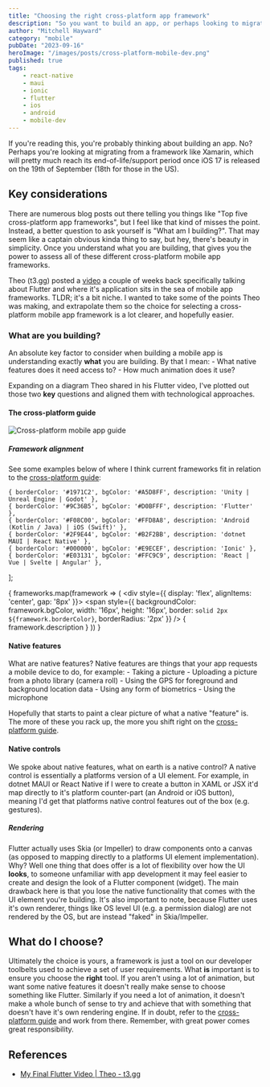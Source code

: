 ```yaml
---
title: "Choosing the right cross-platform app framework"
description: "So you want to build an app, or perhaps looking to migrate from something like Xamarin. Lets run through some of the cross-platform mobile app frameworks avaiable today, and what one best suits your needs."
author: "Mitchell Hayward"
category: "mobile"
pubDate: "2023-09-16"
heroImage: "/images/posts/cross-platform-mobile-dev.png"
published: true
tags:
    - react-native
    - maui
    - ionic
    - flutter
    - ios
    - android
    - mobile-dev
---
```


If you're reading this, you're probably thinking about building an app. No? Perhaps you're looking at migrating from a framework like Xamarin, which will pretty much reach its end-of-life/support period once iOS 17 is released on the 19th of September (18th for those in the US).

## Key considerations

There are numerous blog posts out there telling you things like "Top five cross-platform app frameworks", but I feel like that kind of misses the point. Instead, a better question to ask yourself is "What am I building?". That may seem like a captain obvious kinda thing to say, but hey, there's beauty in simplicity. Once you understand what you are building, that gives you the power to assess all of these different cross-platform mobile app frameworks.

Theo (t3.gg) posted a [video](https://www.youtube.com/watch?v=tTGWfXPKxf4) a couple of weeks back specifically talking about Flutter and where it's application sits in the sea of mobile app frameworks. TLDR; it's a bit niche. I wanted to take some of the points Theo was making, and extrapolate them so the choice for selecting a cross-platform mobile app framework is a lot clearer, and hopefully easier.

### What are you building?

An absolute key factor to consider when building a mobile app is understanding exactly **what** you are building. By that I mean:
    - What native features does it need access to?
    - How much animation does it use?

Expanding on a diagram Theo shared in his Flutter video, I've plotted out those two **key** questions and aligned them with technological approaches.

#### The cross-platform guide

![Cross-platform mobile app guide](/images/posts/cross-platform-guide.png)

##### Framework alignment

See some examples below of where I think current frameworks fit in relation to the [cross-platform guide](#the-cross-platform-guide):

    { borderColor: '#1971C2', bgColor: '#A5D8FF', description: 'Unity | Unreal Engine | Godot' },
    { borderColor: '#9C36B5', bgColor: '#D0BFFF', description: 'Flutter' },
    { borderColor: '#F08C00', bgColor: '#FFD8A8', description: 'Android (Kotlin / Java) | iOS (Swift)' },
    { borderColor: '#2F9E44', bgColor: '#B2F2BB', description: 'dotnet MAUI | React Native' },
    { borderColor: '#000000', bgColor: '#E9ECEF', description: 'Ionic' },
    { borderColor: '#E03131', bgColor: '#FFC9C9', description: 'React | Vue | Svelte | Angular' },
];

{
    frameworks.map(framework => (
      <div style={{ display: 'flex', alignItems: 'center', gap: '8px' }}>
        <span style={{ backgroundColor: framework.bgColor, width: '16px', height: '16px', border: `solid 2px ${framework.borderColor}`, borderRadius: '2px' }} />
        <span>{ framework.description }</span>
      </div>
    ))
}

#### Native features

What are native features? Native features are things that your app requests a mobile device to do, for example:
    - Taking a picture
    - Uploading a picture from a photo library (camera roll)
    - Using the GPS for foreground and background location data
    - Using any form of biometrics
    - Using the microphone

Hopefully that starts to paint a clear picture of what a native "feature" is. The more of these you rack up, the more you shift right on the [cross-platform guide](#the-cross-platform-guide).

#### Native controls

We spoke about native features, what on earth is a native control? A native control is essentially a platforms version of a UI element. For example, in dotnet MAUI or React Native if I were to create a button in XAML or JSX it'd map directly to it's platform counter-part (an Android or iOS button), meaning I'd get that platforms native control features out of the box (e.g. gestures).

##### Rendering

Flutter actually uses Skia (or Impeller) to draw components onto a canvas (as opposed to mapping directly to a platforms UI element implementation). Why? Well one thing that does offer is a lot of flexibility over how the UI **looks**, to someone unfamiliar with app development it may feel easier to create and design the look of a Flutter component (widget). The main drawback here is that you lose the native functionality that comes with the UI element you're building. It's also important to note, because Flutter uses it's own renderer, things like OS level UI (e.g. a permission dialog) are not rendered by the OS, but are instead "faked" in Skia/Impeller.

## What do I choose?

Ultimately the choice is yours, a framework is just a tool on our developer toolbelts used to achieve a set of user requirements. What **is** important is to ensure you choose the **right** tool. If you aren't using a lot of animation, but want some native features it doesn't really make sense to choose something like Flutter. Similarly if you need a lot of animation, it doesn't make a whole bunch of sense to try and achieve that with something that doesn't have it's own rendering engine. If in doubt, refer to the [cross-platform guide](#the-cross-platform-guide) and work from there. Remember, with great power comes great responsibility.

## References

-  [My Final Flutter Video | Theo - t3.gg](https://www.youtube.com/watch?v=tTGWfXPKxf4)
